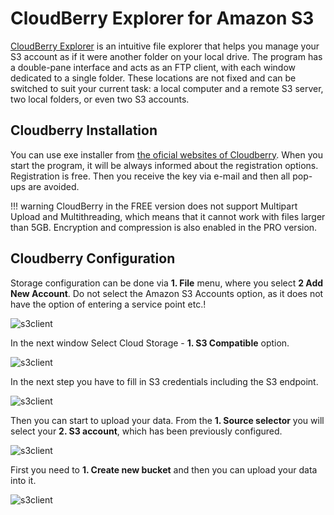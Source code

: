 # CloudBerry Explorer for Amazon S3

[CloudBerry Explorer](https://cloudberry-explorer-for-amazon-s3.en.softonic.com/) is an intuitive file explorer that helps you manage your S3 account as if it were another folder on your local drive. The program has a double-pane interface and acts as an FTP client, with each window dedicated to a single folder. These locations are not fixed and can be switched to suit your current task: a local computer and a remote S3 server, two local folders, or even two S3 accounts. 

## Cloudberry Installation
You can use exe installer from [the oficial websites of Cloudberry](https://cloudberry-explorer-for-amazon-s3.en.softonic.com/). When you start the program, it will be always informed about the registration options. Registration is free. Then you receive the key via e-mail and then all pop-ups are avoided.

!!! warning
    CloudBerry in the FREE version does not support Multipart Upload and Multithreading, which means that it cannot work with files larger than 5GB. Encryption and compression is also enabled in the PRO version.

## Cloudberry Configuration
Storage configuration can be done via **1. File** menu, where you select **2 Add New Account**. Do not select the Amazon S3 Accounts option, as it does not have the option of entering a service point etc.!

![s3client](/img/data-care/cloudberry/cloudberry1.png)

In the next window Select Cloud Storage - **1. S3 Compatible** option.

![s3client](/img/data-care/cloudberry/cloudberry2.png) 

In the next step you have to fill in S3 credentials including the S3 endpoint.

![s3client](/img/data-care/cloudberry/cloudberry3.png)

Then you can start to upload your data. From the **1. Source selector** you will select your **2. S3 account**, which has been previously configured.

![s3client](/img/data-care/cloudberry/cloudberry4.png)

First you need to **1. Create new bucket** and then you can upload your data into it.

![s3client](/img/data-care/cloudberry/cloudberry5.png)

